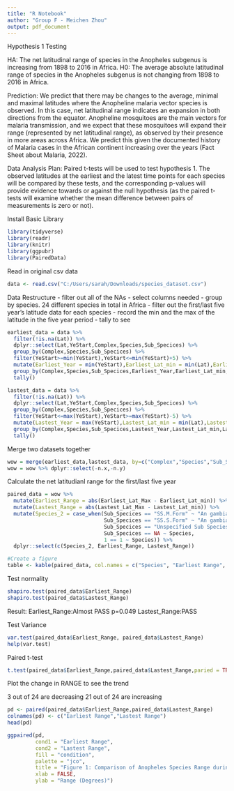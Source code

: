---
title: "R Notebook"
author: "Group F - Meichen Zhou"
output: pdf_document
---

Hypothesis 1 Testing

HA: The net latitudinal range of species in the Anopheles subgenus is increasing from 1898 to 2016 in Africa.
H0: The average absolute latitudinal range of species in the Anopheles subgenus is not changing from 1898 to 2016 in Africa.

Prediction: We predict that there may be changes to the average, minimal and maximal latitudes
where the Anopheline malaria vector species is observed. In this case, net latitudinal range indicates an expansion in both directions from the equator. Anopheline mosquitoes are the main vectors for malaria transmission, and we expect that these mosquitoes will expand their range (represented by net latitudinal range), as observed by their presence in more areas across Africa. We predict this given the documented history of Malaria cases in the African continent increasing over the years (Fact Sheet about Malaria, 2022).


Data Analysis Plan: Paired t-tests will be used to test hypothesis 1. The observed latitudes at the earliest and the latest time points for each species will be compared by these tests, and the corresponding p-values will provide evidence towards or against the null hypothesis (as the paired t-tests will examine whether the mean difference between pairs of measurements is zero or not). 

Install Basic Library
```{r}
library(tidyverse)
library(readr)
library(knitr)
library(ggpubr)
library(PairedData)
```

Read in original csv data
```{r}
data <- read.csv("C:/Users/sarah/Downloads/species_dataset.csv")
```

Data Restructure
- filter out all of the NAs
- select columns needed
- group by species. 24 different species in total in Africa
- filter out the first/last five year's latitude data for each species
- record the min and the max of the latitude in the five year period
- tally to see

```{r}
earliest_data = data %>% 
  filter(!is.na(Lat)) %>% 
  dplyr::select(Lat,YeStart,Complex,Species,Sub_Specices) %>% 
  group_by(Complex,Species,Sub_Specices) %>% 
  filter(YeStart>=min(YeStart),YeStart<=min(YeStart)+5) %>% 
  mutate(Earliest_Year = min(YeStart),Earliest_Lat_min = min(Lat),Earliest_Lat_Max = max(Lat))%>%
  group_by(Complex,Species,Sub_Specices,Earliest_Year,Earliest_Lat_min,Earliest_Lat_Max) %>%
  tally()
```

```{r}
lastest_data = data %>% 
  filter(!is.na(Lat)) %>% 
  dplyr::select(Lat,YeStart,Complex,Species,Sub_Specices) %>% 
  group_by(Complex,Species,Sub_Specices) %>% 
  filter(YeStart<=max(YeStart),YeStart>=max(YeStart)-5) %>% 
  mutate(Lastest_Year = max(YeStart),Lastest_Lat_min = min(Lat),Lastest_Lat_Max = max(Lat))%>%
  group_by(Complex,Species,Sub_Specices,Lastest_Year,Lastest_Lat_min,Lastest_Lat_Max) %>%
  tally()
```

Merge two datasets together
```{r}
wow = merge(earliest_data,lastest_data, by=c("Complex","Species","Sub_Specices"))
wow = wow %>% dplyr::select(-n.x,-n.y)
```

Calculate the net latitudianl range for the first/last five year
```{r}
paired_data = wow %>% 
  mutate(Earliest_Range = abs(Earliest_Lat_Max - Earliest_Lat_min)) %>% 
  mutate(Lastest_Range = abs(Lastest_Lat_Max - Lastest_Lat_min)) %>% 
  mutate(Species_2 = case_when(Sub_Specices == "SS.M.Form" ~ "An gambiae ss (M Form)",
                               Sub_Specices == "SS.S.Form" ~ "An gambiae ss (S Form)",
                               Sub_Specices == "Unspecified Sub Species" ~ "An gambiae ss (Unspecified Sub Species)",
                               Sub_Specices == NA ~ Species,
                               1 == 1 ~ Species)) %>% 
  dplyr::select(c(Species_2, Earliest_Range, Lastest_Range))

#Create a figure
table <- kable(paired_data, col.names = c("Species", "Earliest Range", "Latest Range"), caption = "Earliest and Latest Ranges of Anopheles Sub Species")
```

Test normality
```{r}
shapiro.test(paired_data$Earliest_Range)
shapiro.test(paired_data$Lastest_Range)
```

Result:
Earliest_Range:Almost PASS p=0.049
Lastest_Range:PASS

Test Variance
```{r}
var.test(paired_data$Earliest_Range, paired_data$Lastest_Range)
help(var.test)
```

Paired t-test
```{r}
t.test(paired_data$Earliest_Range,paired_data$Lastest_Range,paried = TRUE)
```
Plot the change in RANGE to see the trend

3 out of 24 are decreasing
21 out of 24 are increasing
```{r}
pd <- paired(paired_data$Earliest_Range,paired_data$Lastest_Range)
colnames(pd) <- c("Earliest Range","Lastest Range")
head(pd)

ggpaired(pd,
         cond1 = "Earliest Range",
         cond2 = "Lastest Range",
         fill = "condition",
         palette = "jco",
         title = "Figure 1: Comparison of Anopheles Species Range during \n First and Last Observed Period",
         xlab = FALSE,
         ylab = "Range (Degrees)")
```










































